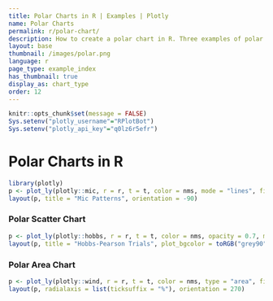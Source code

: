 ```yaml
---
title: Polar Charts in R | Examples | Plotly
name: Polar Charts
permalink: r/polar-chart/
description: How to create a polar chart in R. Three examples of polar line, polar scatter, and polar area chart.
layout: base
thumbnail: /images/polar.png
language: r
page_type: example_index
has_thumbnail: true
display_as: chart_type
order: 12
---
```


```r
knitr::opts_chunk$set(message = FALSE)
Sys.setenv("plotly_username"="RPlotBot")
Sys.setenv("plotly_api_key"="q0lz6r5efr")
```

# Polar Charts in R

```r
library(plotly)
p <- plot_ly(plotly::mic, r = r, t = t, color = nms, mode = "lines", filename="r-docs/polar-line-chart")
layout(p, title = "Mic Patterns", orientation = -90)
```

### Polar Scatter Chart
```r
p <- plot_ly(plotly::hobbs, r = r, t = t, color = nms, opacity = 0.7, mode = "markers", filename="r-docs/polar-scatter-chart")
layout(p, title = "Hobbs-Pearson Trials", plot_bgcolor = toRGB("grey90"))
```

### Polar Area Chart
```r
p <- plot_ly(plotly::wind, r = r, t = t, color = nms, type = "area", filename="r-docs/polar-area-chart")
layout(p, radialaxis = list(ticksuffix = "%"), orientation = 270)
```

